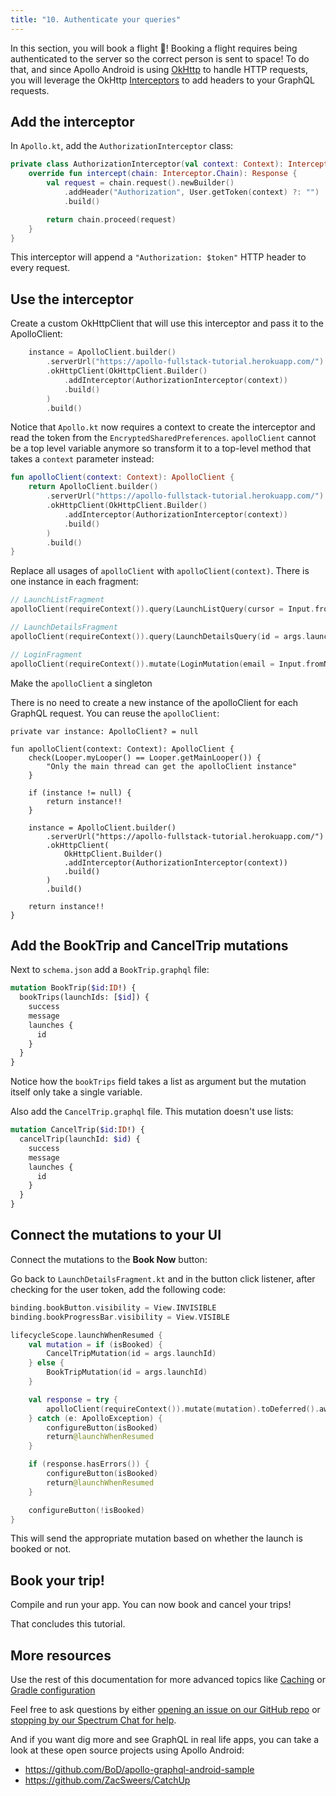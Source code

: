 ```yaml
---
title: "10. Authenticate your queries"
---
```


In this section, you will book a flight 🚀! Booking a flight requires being authenticated to the server so the correct person is sent to space! To do that, and since Apollo Android is using [OkHttp](https://square.github.io/okhttp/) to handle HTTP requests, you will leverage the OkHttp [Interceptors](https://square.github.io/okhttp/interceptors/) to add headers to your GraphQL requests.

## Add the interceptor

In `Apollo.kt`, add the `AuthorizationInterceptor` class:

```kotlin:title=app/src/main/kotlin/com/example/rocketreserver/Apollo.kt
private class AuthorizationInterceptor(val context: Context): Interceptor {
    override fun intercept(chain: Interceptor.Chain): Response {
        val request = chain.request().newBuilder()
            .addHeader("Authorization", User.getToken(context) ?: "")
            .build()

        return chain.proceed(request)
    }
}
```

This interceptor will append a `"Authorization: $token"` HTTP header to every request.

## Use the interceptor

Create a custom OkHttpClient that will use this interceptor and pass it to the ApolloClient:

```kotlin:title=app/src/main/kotlin/com/example/rocketreserver/Apollo.kt
    instance = ApolloClient.builder()
        .serverUrl("https://apollo-fullstack-tutorial.herokuapp.com/")
        .okHttpClient(OkHttpClient.Builder()
            .addInterceptor(AuthorizationInterceptor(context))
            .build()
        )
        .build()
```

Notice that `Apollo.kt` now requires a context to create the interceptor and read the token from the `EncryptedSharedPreferences`. `apolloClient` cannot be a top level variable anymore so transform it to a top-level method that takes a `context` parameter instead:

```kotlin:title=app/src/main/kotlin/com/example/rocketreserver/Apollo.kt
fun apolloClient(context: Context): ApolloClient {
    return ApolloClient.builder()
        .serverUrl("https://apollo-fullstack-tutorial.herokuapp.com/")
        .okHttpClient(OkHttpClient.Builder()
            .addInterceptor(AuthorizationInterceptor(context))
            .build()
        )
        .build()
}
```

Replace all usages of `apolloClient` with `apolloClient(context)`. There is one instance in each fragment:

```kotlin
// LaunchListFragment
apolloClient(requireContext()).query(LaunchListQuery(cursor = Input.fromNullable(cursor))).toDeferred().await()

// LaunchDetailsFragment
apolloClient(requireContext()).query(LaunchDetailsQuery(id = args.launchId)).toDeferred().await()

// LoginFragment
apolloClient(requireContext()).mutate(LoginMutation(email = Input.fromNullable(email))).toDeferred().await()

```

Make the `apolloClient` a singleton

There is no need to create a new instance of the apolloClient for each GraphQL request. You can reuse the `apolloClient`:

```
private var instance: ApolloClient? = null

fun apolloClient(context: Context): ApolloClient {
    check(Looper.myLooper() == Looper.getMainLooper()) {
        "Only the main thread can get the apolloClient instance"
    }

    if (instance != null) {
        return instance!!
    }

    instance = ApolloClient.builder()
        .serverUrl("https://apollo-fullstack-tutorial.herokuapp.com/")
        .okHttpClient(
            OkHttpClient.Builder()
            .addInterceptor(AuthorizationInterceptor(context))
            .build()
        )
        .build()

    return instance!!
}
```

## Add the BookTrip and CancelTrip mutations

Next to `schema.json` add a `BookTrip.graphql` file:

```graphql:title=app/src/main/graphql/com/example/rocketreserver/BookTrip.graphql
mutation BookTrip($id:ID!) {
  bookTrips(launchIds: [$id]) {
    success
    message
    launches {
      id
    }
  }
}
```

Notice how the `bookTrips` field takes a list as argument but the mutation itself only take a single variable.

Also add the `CancelTrip.graphql` file. This mutation doesn't use lists:

```graphql:title=app/src/main/graphql/com/example/rocketreserver/CancelTrip.graphql
mutation CancelTrip($id:ID!) {
  cancelTrip(launchId: $id) {
    success
    message
    launches {
      id
    }
  }
}
```

## Connect the mutations to your UI

Connect the mutations to the **Book Now** button:

Go back to `LaunchDetailsFragment.kt` and in the button click listener, after checking for the user token, add the following code:

```kotlin:title=app/src/main/java/com/example/rocketreserver/LaunchDetailsFragment.kt
binding.bookButton.visibility = View.INVISIBLE
binding.bookProgressBar.visibility = View.VISIBLE

lifecycleScope.launchWhenResumed {
    val mutation = if (isBooked) {
        CancelTripMutation(id = args.launchId)
    } else {
        BookTripMutation(id = args.launchId)
    }

    val response = try {
        apolloClient(requireContext()).mutate(mutation).toDeferred().await()
    } catch (e: ApolloException) {
        configureButton(isBooked)
        return@launchWhenResumed
    }

    if (response.hasErrors()) {
        configureButton(isBooked)
        return@launchWhenResumed
    }

    configureButton(!isBooked)
}
```

This will send the appropriate mutation based on whether the launch is booked or not.

## Book your trip!

Compile and run your app. You can now book and cancel your trips!

That concludes this tutorial.

## More resources

Use the rest of this documentation for more advanced topics like [Caching](https://www.apollographql.com/docs/android/essentials/caching/)  or [Gradle configuration](https://www.apollographql.com/docs/android/essentials/plugin-configuration/)

Feel free to ask questions by either [opening an issue on our GitHub repo](https://github.com/apollographql/apollo-android/issues) or [stopping by our Spectrum Chat for help](https://spectrum.chat/apollo/apollo-android).

And if you want dig more and see GraphQL in real life apps, you can take a look at these open source projects using Apollo Android:

* https://github.com/BoD/apollo-graphql-android-sample
* https://github.com/ZacSweers/CatchUp


